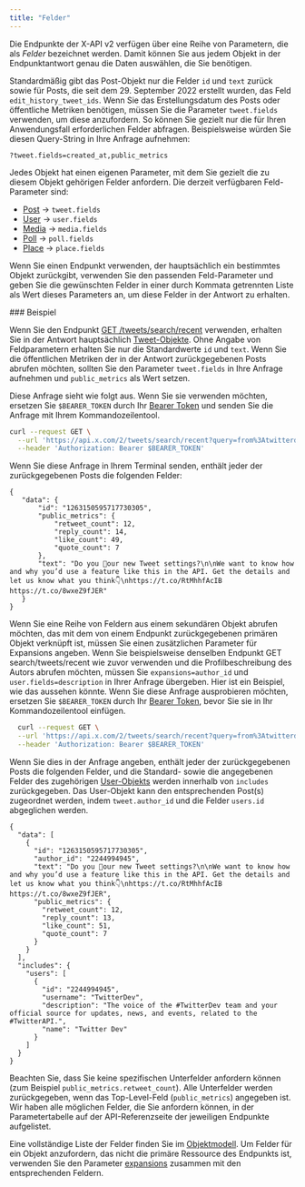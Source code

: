 ```yaml
---
title: "Felder"
---
```


Die Endpunkte der X-API v2 verfügen über eine Reihe von Parametern, die als _Felder_ bezeichnet werden. Damit können Sie aus jedem Objekt in der Endpunktantwort genau die Daten auswählen, die Sie benötigen.

Standardmäßig gibt das Post-Objekt nur die Felder `id` und `text` zurück sowie für Posts, die seit dem 29. September 2022 erstellt wurden, das Feld `edit_history_tweet_ids`. Wenn Sie das Erstellungsdatum des Posts oder öffentliche Metriken benötigen, müssen Sie die Parameter `tweet.fields` verwenden, um diese anzufordern. So können Sie gezielt nur die für Ihren Anwendungsfall erforderlichen Felder abfragen. Beispielsweise würden Sie diesen Query-String in Ihre Anfrage aufnehmen:

`?tweet.fields=created_at,public_metrics`

Jedes Objekt hat einen eigenen Parameter, mit dem Sie gezielt die zu diesem Objekt gehörigen Felder anfordern. Die derzeit verfügbaren Feld-Parameter sind:

- [Post](/de/x-api/fundamentals/data-dictionary#tweet) → `tweet.fields`
- [User](/de/x-api/fundamentals/data-dictionary#user) → `user.fields`
- [Media](/de/x-api/fundamentals/data-dictionary#media) → `media.fields`
- [Poll](/de/x-api/fundamentals/data-dictionary#poll) → `poll.fields`
- [Place](/de/x-api/fundamentals/data-dictionary#place) → `place.fields`

Wenn Sie einen Endpunkt verwenden, der hauptsächlich ein bestimmtes Objekt zurückgibt, verwenden Sie den passenden Feld-Parameter und geben Sie die gewünschten Felder in einer durch Kommata getrennten Liste als Wert dieses Parameters an, um diese Felder in der Antwort zu erhalten.

<div id="example">
  ### Beispiel
</div>

Wenn Sie den Endpunkt [GET /tweets/search/recent](/de/x-api/posts/recent-search) verwenden, erhalten Sie in der Antwort hauptsächlich [Tweet-Objekte](/de/x-api/fundamentals/data-dictionary#tweet). Ohne Angabe von Feldparametern erhalten Sie nur die Standardwerte `id` und `text`. Wenn Sie die öffentlichen Metriken der in der Antwort zurückgegebenen Posts abrufen möchten, sollten Sie den Parameter `tweet.fields` in Ihre Anfrage aufnehmen und `public_metrics` als Wert setzen.

Diese Anfrage sieht wie folgt aus. Wenn Sie sie verwenden möchten, ersetzen Sie `$BEARER_TOKEN` durch Ihr [Bearer Token](/de/resources/fundamentals/authentication) und senden Sie die Anfrage mit Ihrem Kommandozeilentool.

```bash
curl --request GET \
  --url 'https://api.x.com/2/tweets/search/recent?query=from%3Atwitterdev&tweet.fields=public_metrics' \
  --header 'Authorization: Bearer $BEARER_TOKEN'
```

Wenn Sie diese Anfrage in Ihrem Terminal senden, enthält jeder der zurückgegebenen Posts die folgenden Felder:

```
{
   "data": {
       "id": "1263150595717730305",
       "public_metrics": {
           "retweet_count": 12,
           "reply_count": 14,
           "like_count": 49,
           "quote_count": 7
       },
       "text": "Do you 👀our new Tweet settings?\n\nWe want to know how and why you’d use a feature like this in the API. Get the details and let us know what you think👇\nhttps://t.co/RtMhhfAcIB https://t.co/8wxeZ9fJER"
   }
}
```

Wenn Sie eine Reihe von Feldern aus einem sekundären Objekt abrufen möchten, das mit dem von einem Endpunkt zurückgegebenen primären Objekt verknüpft ist, müssen Sie einen zusätzlichen Parameter für Expansions angeben. Wenn Sie beispielsweise denselben Endpunkt GET search/tweets/recent wie zuvor verwenden und die Profilbeschreibung des Autors abrufen möchten, müssen Sie `expansions=author_id` und `user.fields=description` in Ihrer Anfrage übergeben. Hier ist ein Beispiel, wie das aussehen könnte. Wenn Sie diese Anfrage ausprobieren möchten, ersetzen Sie `$BEARER_TOKEN` durch Ihr [Bearer Token](/de/resources/fundamentals/authentication), bevor Sie sie in Ihr Kommandozeilentool einfügen.

```bash
  curl --request GET \
  --url 'https://api.x.com/2/tweets/search/recent?query=from%3Atwitterdev&tweet.fields=public_metrics&expansions=author_id&user.fields=description' \
  --header 'Authorization: Bearer $BEARER_TOKEN'
```

Wenn Sie dies in der Anfrage angeben, enthält jeder der zurückgegebenen Posts die folgenden Felder, und die Standard- sowie die angegebenen Felder des zugehörigen [User-Objekts](/de/x-api/fundamentals/data-dictionary#user) werden innerhalb von `includes` zurückgegeben. Das User-Objekt kann den entsprechenden Post(s) zugeordnet werden, indem `tweet.author_id` und die Felder `users.id` abgeglichen werden.

```
{
  "data": [
    {
      "id": "1263150595717730305",
      "author_id": "2244994945",
      "text": "Do you 👀our new Tweet settings?\n\nWe want to know how and why you’d use a feature like this in the API. Get the details and let us know what you think👇\nhttps://t.co/RtMhhfAcIB https://t.co/8wxeZ9fJER",
      "public_metrics": {
        "retweet_count": 12,
        "reply_count": 13,
        "like_count": 51,
        "quote_count": 7
      }
    }
  ],
  "includes": {
    "users": [
      {
        "id": "2244994945",
        "username": "TwitterDev",
        "description": "The voice of the #TwitterDev team and your official source for updates, news, and events, related to the #TwitterAPI.",
        "name": "Twitter Dev"
      }
    ]
  }
}
```

Beachten Sie, dass Sie keine spezifischen Unterfelder anfordern können (zum Beispiel `public_metrics.retweet_count`). Alle Unterfelder werden zurückgegeben, wenn das Top-Level-Feld (`public_metrics`) angegeben ist. Wir haben alle möglichen Felder, die Sie anfordern können, in der Parametertabelle auf der API-Referenzseite der jeweiligen Endpunkte aufgelistet. 

Eine vollständige Liste der Felder finden Sie im [Objektmodell](/de/x-api/fundamentals/data-dictionary#tweet). Um Felder für ein Objekt anzufordern, das nicht die primäre Ressource des Endpunkts ist, verwenden Sie den Parameter [expansions](/de/x-api/fundamentals/expansions) zusammen mit den entsprechenden Feldern.